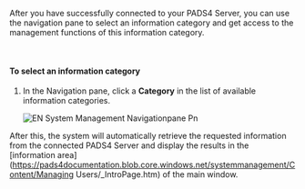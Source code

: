 After you have successfully connected to your PADS4 Server, you can use the navigation pane to select an information category and get access to the management functions of this information category.

 

#### To select an information category

1. In the Navigation pane, click a **Category** in the list of available information categories.

   ![EN System Management Navigationpane Pn](/images/digital-signage/windows-applications/system-management/main-window/EN-SystemManagement-Navigationpane.png)

After this, the system will automatically retrieve the requested information from the connected PADS4 Server and display the results in the [information area](https://pads4documentation.blob.core.windows.net/systemmanagement/Content/Managing Users/_IntroPage.htm) of the main window.